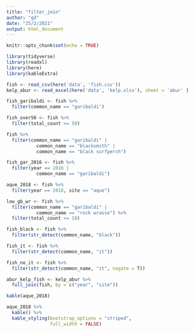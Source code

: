 ```yaml
---
title: "filter_join"
author: "gd"
date: "25/2/2021"
output: html_document
---
```


```r
knitr::opts_chunk$set(echo = TRUE)
```

```r
library(tidyverse)
library(readxl)
library(here) 
library(kableExtra)
```

```r
fish <- read_csv(here('data', 'fish.csv'))
kelp_abur <- read_excel(here('data', 'kelp.xlsx'), sheet = 'abur' )
```

```r
fish_garibaldi <- fish %>%
  filter(common_name == "garibaldi")
```

```r
fish_over50 <- fish %>%
  filter(total_count >= 50)
```

```r
fish %>%
  filter(common_name == "garibaldi" |
           common_name == "blacksmith" |
           common_name == "black surfperch")
```

```r
fish_gar_2016 <- fish %>%
  filter(year == 2016 |
           common_name == "garibaldi")
```

```r
aque_2018 <- fish %>%
  filter(year == 2018, site == "aque")
```

```r
low_gb_wr <- fish %>%
  filter(common_name == "garibaldi" |
           common_name == "rock wrasse") %>%
  filter(total_count <= 10)
```

```r
fish_black <- fish %>%
  filter(str_detect(common_name, "black"))
```

```r
fish_it <- fish %>%
  filter(str_detect(common_name, "it"))
```

```r
fish_no_it <- fish %>%
  filter(str_detect(common_name, "it", negate = T))
```

```r
abur_kelp_fish <- kelp_abur %>%
  full_join(fish, by = c("year", "site"))
```

```r
kable(aque_2018)
```

```r
aque_2018 %>%
  kable() %>%
  kable_styling(bootstrap_options = "striped", 
                full_width = FALSE)
```

